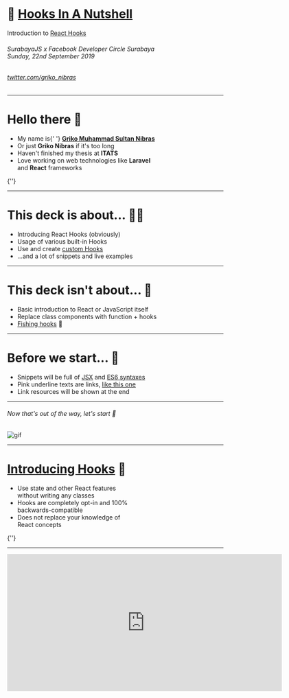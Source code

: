 
# 🎣 [Hooks In A Nutshell](.)

Introduction to [React Hooks](https://reactjs.org/docs/hooks-intro.html)

###### SurabayaJS x Facebook Developer Circle Surabaya <br /> Sunday, 22nd September 2019

###### [twitter.com/griko_nibras](https://twitter.com/griko_nibras)

---

# Hello there 👋

<ul>
  <Appear>
    <li>
      My name is{' '}
      <b>
        <a href='https://griko.id'>Griko Muhammad Sultan Nibras</a>
      </b>
    </li>
    <li>
      Or just <b>Griko Nibras</b> if it's too long
    </li>
    <li>
      Haven't finished my thesis at <b>ITATS</b>
    </li>
    <li>
      Love working on web technologies like <b>Laravel</b> <br />
      and <b>React</b> frameworks
    </li>
  </Appear>
</ul>

<Notes>{''}</Notes>

---

# This deck is about... 👨‍💻

- Introducing React Hooks (obviously)
- Usage of various built-in Hooks
- Use and create [custom Hooks](https://reactjs.org/docs/hooks-custom.html)
- ...and a lot of snippets and live examples

---

# This deck isn't about... 🙅

- Basic introduction to React or JavaScript itself
- Replace class components with function + hooks
- [Fishing hooks](https://www.google.com/search?q=fishing+hook&tbm=isch) 🎣

---

# Before we start... 🙇

- Snippets will be full of [JSX](https://reactjs.org/docs/introducing-jsx.html)
  and [ES6 syntaxes](https://github.com/lukehoban/es6features)
- Pink underline texts are links, [like this one](https://youtu.be/dQw4w9WgXcQ)
- Link resources will be shown at the end

---

###### Now that's out of the way, let's start 👏

![gif](https://media.giphy.com/media/9DGFdfnT6SJSE/giphy.gif)

---

# [Introducing Hooks](https://reactjs.org/docs/hooks-intro.html) 🎣

<ul>
  <Appear>
    <li>
      Use state and other React features <br /> without writing any classes
    </li>
    <li>
      Hooks are completely opt-in and 100% <br /> backwards-compatible
    </li>
    <li>
      Does not replace your knowledge of <br /> React concepts
    </li>
  </Appear>
</ul>

<Notes>{''}</Notes>

---

<iframe
  width='640'
  height='320'
  src='https://www.youtube.com/embed/dpw9EHDh2bM'
  frameborder='0'
  allowfullscreen
/>

###### Hooks was introduced at [React Conf 2018](http://conf2018.reactjs.org) <br /> by [Sophie Alpert](https://twitter.com/sophiebits) and [Dan Abramov](https://twitter.com/dan_abramov).

---

# [What Are Hooks?](https://reactjs.org/docs/hooks-overview.html#but-what-is-a-hook) 🤔

<Appear>

A special function that lets you "hook into" React features <br />
(more about this later)

</Appear>

<Notes>{''}</Notes>

---

# [Why Hooks Exist](https://reactjs.org/docs/hooks-intro.html#motivation) 💫

<ul>
  <Appear>
    <li>Hard to reuse stateful logic between components</li>
    <li>Complex components become hard to understand</li>
    <li>Classes confuse both people and machines</li>
  </Appear>
</ul>

<Notes>{`
1. "wrapper hell" like render props and HOCs
2. componentDidMount, componentDidUpdate, componentWillUnmount
3. 'this' keyword
`}</Notes>

---

###### Speaking of classes...

